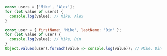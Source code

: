 ```js
const users = ['Mike', 'Alex'];
for (let value of users) {
  console.log(value); // Mike, Alex
}

const user = { firstName: 'Mike', lastName: 'Din' };
for (let value of user) {
  console.log(value); // Mike, Din
}
Object.values(user).forEach(value => console.log(value)); // Mike, Din
```
